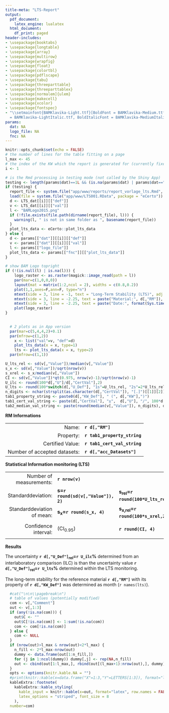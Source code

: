 ```yaml
---
title-meta: "LTS-Report"
output:
  pdf_document: 
    latex_engine: lualatex
  html_document:
    df_print: paged
header-includes:
- \usepackage{booktabs}
- \usepackage{longtable}
- \usepackage{array}
- \usepackage{multirow}
- \usepackage{wrapfig}
- \usepackage{float}
- \usepackage{colortbl}
- \usepackage{pdflscape}
- \usepackage{tabu}
- \usepackage{threeparttable}
- \usepackage{threeparttablex}
- \usepackage[normalem]{ulem}
- \usepackage{makecell}
- \usepackage{xcolor}
- \usepackage{fontspec}
- "\\setmainfont{BAMKlavika-Light.ttf}[BoldFont = BAMKlavika-Medium.ttf, ItalicFont
  = BAMKlavika-LightItalic.ttf, BoldItalicFont = BAMKlavika-MediumItalic.ttf]"
params:
  dat: NA
  logo_file: NA
  fnc: NA
---
```


```r
knitr::opts_chunk$set(echo = FALSE)
# the number of lines for the table fitting on a page
l_max <- 45
# the index of the KW which the report is generated for (currently fixed to 1)
i <- 1

# is the Rmd processing in testing mode (not called by the Shiny App)
testing <- length(params$dat)==1L && (is.na(params$dat) | params$dat=="NA")
if (testing) {
  report_file <- system.file("app/www/reports/report_vorlage_lts.Rmd", package = "eCerto")
  load(file = system.file("app/www/LTS001.RData", package = "eCerto"))
  d <- LTS_dat[[i]][["def"]]
  v <- LTS_dat[[i]][["val"]]
  l <- "BAMLogo2015.png"
  if (!file.exists(file.path(dirname(report_file), l))) {
    warning(l, " is not in same folder as ", basename(report_file))
  }
  plot_lts_data <- eCerto::plot_lts_data
} else {
  d <- params[["dat"]][[i]][["def"]]
  v <- params[["dat"]][[i]][["val"]]
  l <- params[["logo_file"]]
  plot_lts_data <- params[["fnc"]][["plot_lts_data"]]
}
```

```r
# show BAM Logo topright
if (!(is.null(l) | is.na(l))) {
    logo_raster <- as.raster(magick::image_read(path = l))
    par(mar=c(1,0,0,0))
    layout(mat = matrix(1:2,ncol = 2), widths = c(0.8,0.2))
    plot(1,1,axes=F,ann=F, type="n")
    mtext(side = 3, line = -1, text = "Long-Term Stability (LTS)", adj = 0, font=2)
    mtext(side = 3, line = -2.25, text = paste("Material:", d[,"RM"]), adj = 0)
    mtext(side = 3, line = -2.25, text = paste("Date:", format(Sys.time(), '%Y-%m-%d')), adj = 0.75)
    plot(logo_raster)
}
  
```

```r
  # 2 plots as in App version
  par(mar=c(5,4,4,2)+0.1)
  par(mfrow=c(1,2))
    x <- list("val"=v, "def"=d)
    plot_lts_data(x = x, type=1)
    lts <- plot_lts_data(x = x, type=2)
  par(mfrow=c(1,1))
```

```r
U_lts_rel <- sd(v[,"Value"])/median(v[,"Value"])
s_x <- sd(v[,"Value"])/sqrt(nrow(v))
s_xrel <- s_x/median(v[,"Value"])
CI <- sd(v[,"Value"])*qt(0.975, nrow(v)-1)/sqrt(nrow(v)-1)
U_ilc <- round(100*d[,"U"]/d[,"CertVal"],2)
U_lts <- round(100*switch(d[,"U_Def"], "1s"=U_lts_rel, "2s"=2*U_lts_rel, "CI"=CI/median(v[,"Value"]), "1sx"=s_xrel, "2sx"=2*s_xrel), 2)
n_digits <- nchar(strsplit(as.character(d[,"CertVal"]), "[.]")[[1]][2])
tab1_property_string <- paste0(d[,"KW_Def"], " (", d[,"KW"],")")
tab1_cert_val_string <- paste(d[,"CertVal"], "±",  d[,"U"], "/", 100*d[,"Coef_of_Var"], "rel. [%] (", d[,"U_Def"], ")", d[,"KW_Unit"])
tab2_median_val_string <- paste(round(median(v[,"Value"]), n_digits), d[,"KW_Unit"])
```

**RM Informations**

|      |           |
| ---: | :-------- |
| Name:                        | **`r d[,"RM"]`**             |
| Property:                    | **`r tab1_property_string`** |
| Certified Value:             | **`r tab1_cert_val_string`** |
| Number of accepted datasets: | **`r d[,"acc_Datasets"]`**   |

**Statistical Information monitoring (LTS)**

|        |     |     |     |     |
| -----: | --- | --- | --- | --- |
| Number of measurements:                          | **`r nrow(v)`**                      |                                        | Median:                                | **`r tab2_median_val_string`**                |
| Standarddeviation:                               | **s=`r round(sd(v[,"Value"]), 2)`**  | **s~rel~=`r round(100*U_lts_rel,2)`%** | **2s=`r round(2*sd(v[,"Value"]), 2)`** | **2s~rel~=`r round(2*100*U_lts_rel,2)`%**     |
| Standarddeviation of mean:                       | **s~x~=`r round(s_x, 4)`**           | **s~x,rel~=`r round(100*s_xrel,2)`%**  | **2s~x~=`r round(2*s_x, 4)`**          | **2s~x,rel~=`r round(2*100*s_xrel,2)`%**      |
| Confidence interval:                             | (CI~0.95~)                           | **`r round(CI, 4)`**                   | (CI~0.95,rel~)                         | **`r round(100*CI/median(v[,"Value"]), 2)`%** |

**Results**

The uncertainty **`r d[,"U_Def"]`~rel~=`r U_ilc`%** determined from an interlaboratory comparison (ILC) is \textcolor{`r ifelse(U_ilc > U_lts, "green", "red")`}{`r ifelse(U_ilc > U_lts, "larger", "smaller")`} than the uncertainty value **`r d[,"U_Def"]`~rel~=`r U_lts`%** determined within the LTS monitoring.

The long-term stability for the reference material **`r d[,"RM"]`** with its property of **`r d[,"KW_Def"]`** was determined as \textcolor{`r ifelse(lts > 60, "green", "red")`}{`r lts`} month (`r names(lts)`).

\textcolor{gray}{All measurement data and potential comments are enlisted on the following page.}

\pagebreak

```r
  #cat("\n\n\\pagebreak\n")
  # table of values (potentially modified)
  com <- v[,"Comment"]
  out <- v[,1:3]
  if (any(!is.na(com))) {
    out$C <- ""
    out$C[!is.na(com)] <- 1:sum(!is.na(com))
    com <- com[!is.na(com)]
  } else {
    com <- NULL
  }
  if (nrow(out)>l_max & nrow(out)<2*l_max) {
    n_fill <- 2*l_max-nrow(out)
    dummy <- data.frame(out[1:n_fill,])
    for (j in 1:ncol(dummy)) dummy[,j] <- rep(NA,n_fill)
    out <- cbind(out[1:l_max,], rbind(out[(l_max+1):nrow(out),], dummy))
  }
  opts <- options(knitr.kable.NA = "")
  #print(knitr::kable(x=data.frame("X"=1:3,"Y"=LETTERS[1:3]), format="latex", row.names = FALSE))
  kableExtra::footnote(
    kableExtra::kable_styling(
      kable_input = knitr::kable(x=out, format="latex", row.names = FALSE),
      latex_options = "striped", font_size = 8
    ),
  number=com)
```
